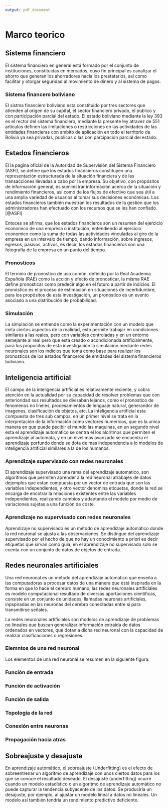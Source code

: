 ```yaml
---
output: pdf_document
---
```


# Marco teorico

<!-- ESTADOS FINANCIEROS -->
## Sistema financiero

El sistema financiero en general está formado por el conjunto de instituciones, constituidas en mercados, cuyo fin principal es canalizar el ahorro que generan los ahorradores hacia los prestatarios, así como facilitar y otorgar seguridad al movimiento de dinero y al sistema de pagos.

### Sistema financero boliviano
El sistma financiero boliviano esta constituido por tres sectores que atienden al origen de su capital, el sector financiero privado, el publico y con participación parcial del estado. El estado boliviano mediante la ley 393 es el rector del sistema financiero, mediante la presente ley atravez de 551 articulos definen las limitaciones o restricciones en las actividades de las entidades financieras con ambito de aplicación en todo el territorio de Bolivia ya sea privadas, publicas o las con parcipación parcial del estado.

<!-- ESTADOS FINANCIEROS -->
## Estados financieros

El la pagina oficial de la Autoridad de Supervisión del Sistema Financiero (ASFI), se define que los estados financieros constituyen una representación estructurada de la situación financiera y de las transacciones llevadas a cabo por la empresa. Su objetivo, con propósitos de información general, es suministrar información acerca de la situación y rendimiento financieros, así como de los flujos de efectivo que sea útil a una amplia variedad de usuarios al tomar sus decisiones económicas. Los estados financieros también muestran los resultados de la gestión que los administradores han efectuado con los recursos que se les han confiado.[@ASFI]

Entoces se afirma, que los estados financieros son un resumen del ejercicio economico de una empresa o institución, entendiendo al ejercicio economico como la suma de todas las actividades vinculadas al giro de la empresa en un intervalo de tiempo, dando información, sobre ingresos, egresos, pasivos, activos, es decir, los estados financieros son una fotografia de la empresa en un punto del tiempo.

### Pronosticos

El termino de pronostico de uso común, definido por la Real Academia Española (RAE) como la acción y efecto de pronosticar, la misma RAE define pronosticar como predecir algo en el futuro a partir de indicios. El pronóstico es el proceso de estimación en situaciones de incertidumbre, para los propósitos de esta investigación, un pronóstico es un evento asociado a una distribución de probabilidad.

### Simulación

La simulación se entiende como la experimentación con un modelo que imita ciertos aspectos de la realidad, esto permite trabajar en condiciones similares a las reales, pero con variables controladas y en un entorno semejante al real pero que esta creado o acondicionada artificialmente, para los propocitos de esta investigación la simulacion mediante redes neuronales son los indicios que toma como base para realizar los pronosticos de los estados financeros de entidades del sistema financieros boliviano.

<!-- INTELIGENCIA ARTIFICIAL -->
## Inteligencia artificial

El campo de la inteligencia artificial es relativamente reciente, y cobra atención en la actualidad por su capacidad de resolver problemas que con anterioridad sus resultados se divisaban lejanos, como el pronostico de fenomenos no lineles, procesamientos de lenguaje natural, generandor de imagenes, clasificación de objetos, etc. La inteligencia artificial esta compuesta de tres sub campos, en un primer nivel se trata en la interpretación de la información como vectores numericos, que es la unica manera en que puede pecibir el mundo las maquinas, en un segundo nivel esta el aprendizaje automatico se centra el los aloritmos que permiten el aprendizaje al automata, y en un nivel mas avanzado se encuentra el aprendizaje porfundo donde se dota de mas independencia a lo modelos de inteligencia artificial similares a la de los humanos.

### Aprendizaje supervisado con redes neuronales

El aprendizaje supervisado una rama del aprendizaje automatico, son algoritmos que permiten aprender a la red neuronal atrabajes de datos dejemplos que estan compuesta por un vector de entrada que son las variables independientes, y otro vector denomina etiquetas, donde la red se encarga de encotrar la relaciones existentes entre las variables independientes, realizando cambios y adaptando el modelo por medio de variaciones sujetas a una función de coste.  

### Aprendizaje no supervisado con redes neuronales

Aprendizaje no supervisado es un método de aprendizaje automático donde la red neuronal se ajusta a las observaciones. Se distingue del aprendizaje supervisado por el hecho de que no hay un conocimiento a priori es decir etiquetas que sirvan como guia, en el aprendizaje no supervisado solo se cuenta con un conjunto de datos de objetos de entrada.

<!-- REDES NEURONALES ARTIFICIALES -->
## Redes neuronales artificiales

Una red neuronal es un método del aprendizaje automatico que enseña a las computadoras a procesar datos de una manera que está inspirada en la forma en que lo hace el cerebro humano, las redes neuronales artificiales es modelo computacional resultado de diversas aportaciones científicas, consiste en un conjunto de unidades, llamadas neuronas artificiales, inpspiradas en las neuronas del cerebro conectadas entre sí para transmitirse señales.

\begin{figure}
\centering
\includegraphics[width=10cm, height=8cm]{RECURSOS-PLAN-DE-INVESTIGACION/008-MARCO-TEORICO/neurona-real.jpg}
\caption{Neurona}
\end{figure}

La redes neuronales artificiales son modelos de aprendizaje de problemas no lineales que buscan generalizar información extraida de datos ordenados en vectores, que dotan a dicha red neuronal con la capacidad de realizar clasificaciones o regresiones.

\newpage
### Elemntos de una red neuronal

Los elementos de una red neuronal se resumen en la siguiente figura:

\input{RECURSOS-PLAN-DE-INVESTIGACION/008-MARCO-TEORICO/red-neuronal}


### Función de entrada


### Función de activación


### Función de salida


### Topologia de la red


### Conexión entre neuronas


### Propagación hacia atras


<!-- OVERFITTING, UNDERFITTING  -->
## Sobreajuste y desajuste

En aprendizaje automático, el sobreajuste (Underfitting) es el efecto de sobreentrenar un algoritmo de aprendizaje con unos ciertos datos para los que se conoce el resultado deseado. El desajuste (underfitting) ocurre cuando un modelo estadístico o un algoritmo de aprendizaje automático no puede capturar la tendencia subyacente de los datos. Se produciría un desajuste, por ejemplo, al ajustar un modelo lineal a datos no lineales. Un modelo así también tendría un rendimiento predictivo deficiente.



